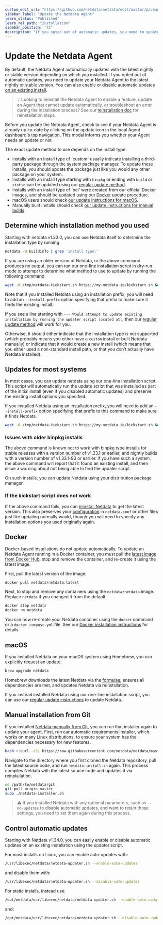 ```yaml
---
custom_edit_url: "https://github.com/netdata/netdata/edit/master/packaging/installer/UPDATE.md"
sidebar_label: "Update the Netdata Agent"
learn_status: "Published"
learn_rel_path: "Installation"
sidebar_position: "72"
description: "If you opted out of automatic updates, you need to update your Netdata Agent to the latest nightly or stable version."
---
```



# Update the Netdata Agent

By default, the Netdata Agent automatically updates with the latest nightly or stable version depending on which
you installed. If you opted out of automatic updates, you need to update your Netdata Agent to the latest nightly
or stable version. You can also [enable or disable automatic updates on an existing install](#control-automatic-updates).

> 💡 Looking to reinstall the Netdata Agent to enable a feature, update an Agent that cannot update automatically, or
> troubleshoot an error during the installation process? See our [reinstallation doc](/docs/nightly/installation/reinstall-the-netdata-agent)
> for reinstallation steps.

Before you update the Netdata Agent, check to see if your Netdata Agent is already up-to-date by clicking on the update
icon in the local Agent dashboard's top navigation. This modal informs you whether your Agent needs an update or not.

The exact update method to use depends on the install type:

-   Installs with an install type of 'custom' usually indicate installing a third-party package through the system
    package manager. To update these installs, you should update the package just like you would any other package
    on your system.
-   Installs with an install type starting with `binpkg` or ending with `build` or `static` can be updated using
    our [regular update method](#updates-for-most-systems).
-   Installs with an install type of 'oci' were created from our official Docker images, and should be updated
    using our [Docker](#docker) update procedure.
-   macOS users should check [our update instructions for macOS](#macos).
-   Manually built installs should check [our update instructions for manual builds](#manual-installation-from-git).

## Determine which installation method you used

Starting with netdata v1.33.0, you can use Netdata itself to determine the installation type by running:

```bash
netdata -W buildinfo | grep 'Install type:'
```

If you are using an older version of Netdata, or the above command produces no output, you can run our one-line
installation script in dry-run mode to attempt to determine what method to use to update by running the following
command:

```bash
wget -O /tmp/netdata-kickstart.sh https://my-netdata.io/kickstart.sh && sh /tmp/netdata-kickstart.sh --dry-run
```

Note that if you installed Netdata using an installation prefix, you will need to add an `--install-prefix` option
specifying that prefix to make sure it finds the existing install.

If you see a line starting with `--- Would attempt to update existing installation by running the updater script
located at:`, then our [regular update method](#updates-for-most-systems) will work for you.

Otherwise, it should either indicate that the installation type is not supported (which probably means you either
have a `custom` install or built Netdata manually) or indicate that it would create a new install (which means that
you either used a non-standard install path, or that you don’t actually have Netdata installed).

## Updates for most systems

In most cases, you can update netdata using our one-line installation script.  This script will automatically
run the update script that was installed as part of the initial install (even if you disabled automatic updates)
and preserve the existing install options you specified.

If you installed Netdata using an installation prefix, you will need to add an `--install-prefix` option specifying
that prefix to this command to make sure it finds Netdata.

```bash
wget -O /tmp/netdata-kickstart.sh https://my-netdata.io/kickstart.sh && sh /tmp/netdata-kickstart.sh
```

### Issues with older binpkg installs

The above command is known not to work with binpkg type installs for stable releases with a version number of
v1.33.1 or earlier, and nightly builds with a version number of v1.33.1-93 or earlier. If you have such a system,
the above command will report that it found an existing install, and then issue a warning about not being able to
find the updater script.

On such installs, you can update Netdata using your distribution package manager.

### If the kickstart script does not work

If the above command fails, you can [reinstall
Netdata](/docs/nightly/installation/reinstall-the-netdata-agent#one-line-installer-script-kickstartsh) to get the latest version. This
also preserves your [configuration](/docs/nightly/getting-started/configuration) in `netdata.conf` or other files just like updating
normally would, though you will need to specify any installation options you used originally again.

## Docker

Docker-based installations do not update automatically. To update an Netdata Agent running in a Docker container, you
must pull the [latest image from Docker Hub](https://hub.docker.com/r/netdata/netdata), stop and remove the container,
and re-create it using the latest image.

First, pull the latest version of the image.

```bash
docker pull netdata/netdata:latest
```

Next, to stop and remove any containers using the `netdata/netdata` image. Replace `netdata` if you changed it from the
default.

```bash
docker stop netdata
docker rm netdata
```

You can now re-create your Netdata container using the `docker` command or a `docker-compose.yml` file. See our [Docker
installation instructions](/docs/nightly/installation/installation-methods/docker#create-a-new-netdata-agent-container) for details.

## macOS

If you installed Netdata on your macOS system using Homebrew, you can explicitly request an update:

```bash
brew upgrade netdata
```

Homebrew downloads the latest Netdata via the
[formulae](https://github.com/Homebrew/homebrew-core/blob/master/Formula/netdata.rb), ensures all dependencies are met,
and updates Netdata via reinstallation.

If you instead installed Netdata using our one-line installation script, you can use our [regular update
instructions](#updates-for-most-systems) to update Netdata.

## Manual installation from Git

If you installed [Netdata manually from Git](/docs/nightly/installation/installation-methods/from-a-git-checkout), you can run that installer again
to update your agent. First, run our automatic requirements installer, which works on many Linux distributions, to
ensure your system has the dependencies necessary for new features.

```bash
bash <(curl -sSL https://raw.githubusercontent.com/netdata/netdata/master/packaging/installer/install-required-packages.sh)
```

Navigate to the directory where you first cloned the Netdata repository, pull the latest source code, and run
`netdata-install.sh` again. This process compiles Netdata with the latest source code and updates it via reinstallation.

```bash
cd /path/to/netdata/git
git pull origin master
sudo ./netdata-installer.sh
```

> ⚠️ If you installed Netdata with any optional parameters, such as `--no-updates` to disable automatic updates, and
> want to retain those settings, you need to set them again during this process.

## Control automatic updates

Starting with Netdata v1.34.0, you can easily enable or disable automatic updates on an existing installation
using the updater script.

For most installs on Linux, you can enable auto-updates with:

```bash
/usr/libexec/netdata/netdata-updater.sh --enable-auto-updates
```

and disable them with:

```bash
/usr/libexec/netdata/netdata-updater.sh --disable-auto-updates
```

For static installs, instead use:

```bash
/opt/netdata/usr/libexec/netdata/netdata-updater.sh --enable-auto-updates
```

and:

```bash
/opt/netdata/usr/libexec/netdata/netdata-updater.sh --disable-auto-updates
```
